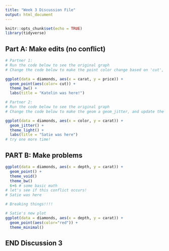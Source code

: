 ```yaml
---
title: "Week 3 Discussion File"
output: html_document
---
```


```r
knitr::opts_chunk$set(echo = TRUE)
library(tidyverse)
```

## Part A: Make edits (no conflict)

```r
# Partner 1: 
# Run the code below to see the original graph
# Change the code below to make the point color change based on 'cut', and update the theme to theme_bw(). Update the title to include your first name. 

ggplot(data = diamonds, aes(x = carat, y = price)) +
  geom_point(aes(color= cut)) +
  theme_bw() +
  labs(title = "Katelin was here!")
```

```r
# Partner 2: 
# Run the code below to see the original graph
# Change the code below to make the geom a geom_jitter, and update the theme to theme_light. Update the title to include your first name. 

ggplot(data = diamonds, aes(x = color, y = carat)) +
  geom_jitter() +
  theme_light() +
  labs(title = "Satie was here")
# try one more time!
```

## PART B: Make problems

```r
ggplot(data = diamonds, aes(x = depth, y = carat)) +
  geom_point() +
  theme_void()
  theme_bw()
  6+6 # some basic math
# let's see if this conflict occurs!
# Satie was here

# Breaking things!!!! 

```

```r
# Satie's new plot
ggplot(data = diamonds, aes(x = depth, y = carat)) +
  geom_point(aes(color="red")) +
  theme_minimal()
```

## END Discussion 3
